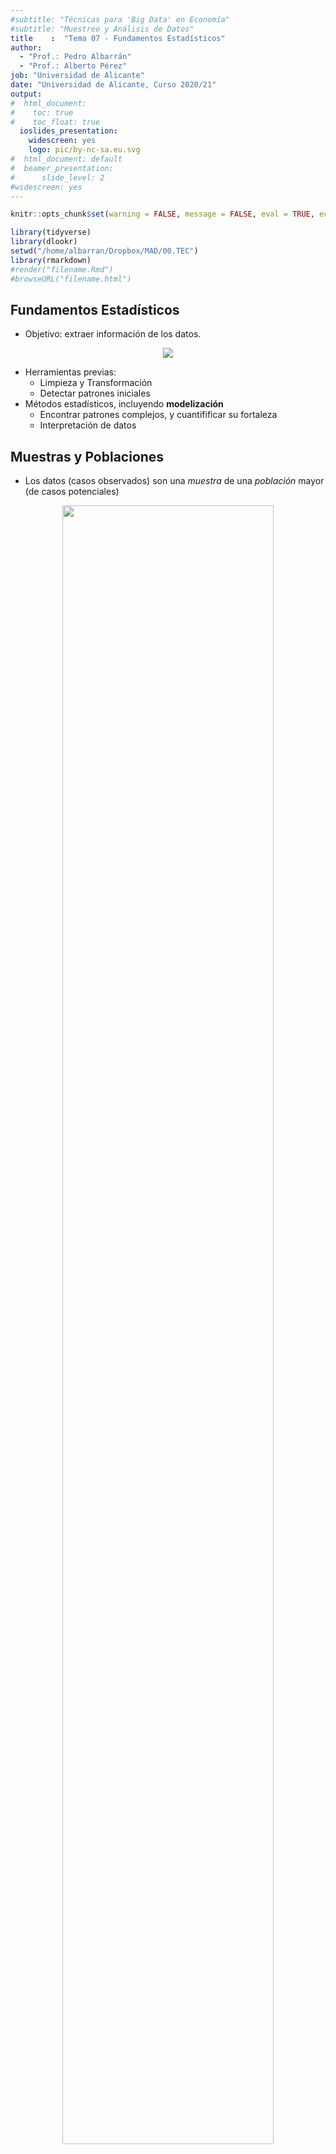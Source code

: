 ```yaml
---
#subtitle: "Técnicas para 'Big Data' en Economía"
#subtitle: "Muestreo y Análisis de Datos"
title    :  "Tema 07 - Fundamentos Estadísticos"
author: 
  - "Prof.: Pedro Albarrán"
  - "Prof.: Alberto Pérez"
job: "Universidad de Alicante" 
date: "Universidad de Alicante, Curso 2020/21"  
output:
#  html_document:
#    toc: true
#    toc_float: true
  ioslides_presentation: 
    widescreen: yes
    logo: pic/by-nc-sa.eu.svg
#  html_document: default
#  beamer_presentation: 
#      slide_level: 2
#widescreen: yes
---
```


```r
knitr::opts_chunk$set(warning = FALSE, message = FALSE, eval = TRUE, echo = TRUE, results = "hide", fig.show="hide")

library(tidyverse)
library(dlookr)
setwd("/home/albarran/Dropbox/MAD/00.TEC")
library(rmarkdown)
#render("filename.Rmd")     
#browseURL("filename.html")
```

## Fundamentos Estadísticos

- Objetivo: extraer información de los datos.

<center>
![](pic/model.png)
</center>

- Herramientas previas:
     * Limpieza y Transformación
     * Detectar patrones iniciales
     
- Métodos estadísticos, incluyendo **modelización**
     - Encontrar patrones complejos, y cuantifificar su fortaleza
     - Interpretación de datos


## Muestras y Poblaciones

* Los datos (casos observados) son una *muestra* de una *población* mayor (de casos potenciales)

<center>
![](pic/sample-pop2.png){width=82%}
</center>


## Muestreo de la población

```r
library(fitdistrplus)
library("actuar")

fw <- fitdist(SF$arr_delay+87, "weibull")
fg <- fitdist(SF$arr_delay+87, "gamma")
fln <- fitdist(SF$arr_delay+87, "lnorm")
fP <- fitdist(SF$arr_delay+87, "Pareto")

summary(bootdist(fln, niter = 1001))

par(mfrow = c(2, 2))
plot.legend <- c("Weibull", "lognormal", "gamma", "Pareto")
denscomp(list(fw, fln, fg, fP), legendtext = plot.legend)
qqcomp(list(fw, fln, fg, fP), legendtext = plot.legend)
cdfcomp(list(fw, fln, fg, fP), legendtext = plot.legend)
ppcomp(list(fw, fln, fg, fP), legendtext = plot.legend)

library(dlookr)
SF %>% describe(arr_delay)
SF %>% mutate(lretraso=log(arr_delay+87)) %>%  normality(lretraso)
```

* Sabiendo el retraso medio desde NY a San Francisco (SFO) podemos  planificar la antelación con que se toma el vuelo

* Suponemos que la muestra total observada en `nycflights13` ha salido de una población teórica de una distribución lognormal:

```r
library(nycflights13)
SF <- flights %>%
  filter(dest == "SFO", !is.na(arr_delay))

SF %>%  
  ggplot() + geom_histogram(aes(x=arr_delay, y=..density..)) +
             geom_line(aes(x = arr_delay, 
                           y = dlnorm(SF$arr_delay+87, 4.403,0.409)
                           ))
```



## Decisiones basadas en datos observados

* Disponemos de una muestra con información de solo $n=25$ vuelos

```r
set.seed(501) # set.seed(501)  set.seed(1001) 
datos1 <- tibble(x = (rlnorm(n = 25, meanlog = 4.403, sdlog = 0.409) - 87) ) 
x <- datos1 %>% summarize(med=mean(x), sd = sd(x))
x
```


```r
datos1 %>% ggplot() + geom_histogram(aes(x=x, y=..density..))
datos1 %>% describe() %>% select(mean, sd, p00, p25, p50, p75, p100)
```

<!--
- `set.seed()` para especificar cómo imitar la selección aleatoria mediante *generador pseudo-aleatorio*.
-->


* Regla: bajo normalidad, sólo el 2,27% se retrasan más que $\mu + 2\sigma$:

```r
SF %>% 
  summarize(prop.late1 = mean(arr_delay > 5.311 + 2 *	24.780),	
            prop.late2 = mean(arr_delay > 7.933 + 2 *	43.943))	
```

```r
list((5.311 + 2 * 24.780) + 87, 
     (7.933 + 2 * 43.943) + 87) %>%  
  map_dbl(plnorm, meanlog = 4.403, sdlog = 0.409, lower.tail = FALSE)
```

```r
plnorm( (x$med + 2 * x$sd) , meanlog = 4.403, sdlog = 0.409, lower.tail = FALSE)
```


1. ¿Era el supuesto apropiado? 

2. Condicionar a día, hora, aerolínea

3. ¿Qué sabemos sobre la incertidumbre en la estimación de $\mu$ y $\sigma$?

## Incertidumbre por la distribución del muestreo

* ¿Cómo de fiable es un estadístico muestral? Simulemos la distribución de la media en muchas muestras todas de tamaño $n=25$

```r
Muestras <- list()
set.seed(101)
for(i in 1:100){
  Muestras[[i]] <- tibble(x = rlnorm(n = 25, meanlog = 4.403, sdlog = 0.409) - 87)  %>% 
        summarize(media = mean(x), sd = sd(x))
}
Muestras_df <- Muestras %>% bind_rows()
Muestras_df
```


* Existe una gran variabilidad del estadístico muestral: es poco fiable

* En una situación realista (solo tenemos UNA MUESTRA), ¿es posible **cuantificar la incertidumbre**?


## Distribuciones muestrales

* Un *estadístico* es un valor calculado a partir de una muestra (ej., la media)

* **Distribución muestral** es la distribución del estadístico en las muestras potenciales de **tamaño muestral $n$**
    +  si conocemos las distribución poblacional que genera las muestras, podemos disponer de muestras y ver cómo varía el valor del estadístico
    
<!--    + aquí lo hemos aproximado con 100 muestras -->

```r
Muestras %>% bind_rows() %>% ggplot(aes(x=media)) + geom_density()
```

* Por supuesto, nos interesan varios aspectos de la distribución muestral como su *forma* y *error estándar* (<!--desviación típica (variabilidad)--> variabilidad de la distribución muestral)

* El *intervalo de confianza del 95%* es otra forma de resumir la distribución muestral
    
```r
mean(Muestras_df$media) + sd(Muestras_df$media) * 1.96 * c(-1,1) 
```


## Distribuciones muestrales (cont.)

<!--
* La fiabilidad de un estadístico muestral se mide  por 

  1. la media del estadístico (media de la distribución muestral): debe estar cerca del verdadero (en la población). 

  2. el error estándar del estadístico (error estándar de la distribución muestral); debe ser pequeño. 
-->
* ¿Cómo cambia la media y el error estándar del estadístico cuando varia el tamaño muestral?

```r
Muestras_porN <- list()
nvec <- c(25, 50, 100, 200)
for(j in seq_along(nvec)){
  n <- nvec[j]
  Muestras <- list()   # bucle anterior, generalizando n y conservándolo en summarize
  set.seed(101)
  for(i in 1:100){
    Muestras[[i]] <- tibble(x = rlnorm(n = n, meanlog = 4.403, sdlog = 0.409) - 87)  %>%   
        summarize(media = mean(x), sd = sd(x), n = n)      
  }
  Muestras_porN[[j]] <- Muestras %>% bind_rows()
}
Muestras_Final <- Muestras_porN %>% bind_rows()
```

```r
saveRDS(Muestras_Final, file="data/Muestras_Final.rds")
```
 
```r
Muestras_Final <- readRDS("data/Muestras_Final.rds")
```
 

## Distribuciones muestrales: LGN y TCL

```r
Muestras_Final %>% ggplot(aes(x=media)) + geom_density() + facet_wrap(~n)
Muestras_Final %>% group_by(n) %>% 
  summarize(media_de_media = mean(media), error = sd(media))
```

- *Ley de números grandes*: para un tamaño de la muestra $n$ grande, el promedio de la muestra está cerca de la media de la población <!--, y el error estándar es pequeño. -->

- *Teorema de Límite Central*: para un tamaño de la muestra $n$ grande, la distribución muestral de la media es normal.

* $\mbox{Error estándar}(\bar{X}_n) = \frac{\sigma}{\sqrt{n}},$
    donde $\sigma$ es la desviación estándar de la población. 

    * Si **aumentamos el tamaño de la muestra en $n$, el error estándar disminuirá**.


## Procedimiento *Bootstrap* 

<!-- * En la práctica, sólo tenemos UNA muestra de tamaño $n$ (no la población) -->

* **Idea**: pensar en la ÚNICA muestra como si fuera la población 

1. Tomar muchas nuevas muestras (*remuestras* o muestras de Bootstrap) con reemplazamiento de la muestra original

    *  Ej.: para $(1,2,3)$ incluye los casos $(1,1,2)$, $(1,1,3)$, $(2,2,1)$, etc.
  
    * ${n\choose n}= (n + n - 1)!/(n! (n-1)!)$ remuestras: la muestra original es una combinación entre muchas

2. En cada remuestra, se puede calcular cualquier estadístico 
    
* Se obtiene la **distribución muestral bootstrap**: NO es la distribución muestral, pero aproxima sus aspectos principales (ej., *error estándar*).

<!--una distribución de valores de los ensayos bootstrap -->
<!-- aproxima para vlaores moderados de n -->

* Puede aplicarse para cuantificar la incertidumbre de **casi cualquier estadístico** (media, varianzas, coeficientes de regresión, etc.)

<!-- es un método estadístico que nos  permite aproximar la distribución muestral sin acceso a la población.-->

## *Bootstrap* con $B = 1000$ para `datos1` 
```r
n <- nrow(datos1)
boot <- list()
set.seed(101)
for(i in 1:1000){
    boot[[i]] <- datos1 %>% 
      sample_n(size = n, replace = TRUE) %>%
      summarize(media = mean(x))
  }
boot_df <- boot %>% bind_rows()
```

```r
saveRDS(boot_df, file="data/boot_df.rds")
```
 
```r
boot_df <- readRDS("data/boot_df.rds")
```
 

<!-- 
- `sample_n()`  para seleccion filas de forma *aleatoria* de una tabla,
-->

 
```r
boot_df %>% ggplot(aes(x = media)) + geom_density() # densidad bootstrap de la media
sd(boot_df$media)                                   # estimación bootstrap del error estándar
```

 
```r
boot_df %>% ggplot(aes(x = media)) + 
  geom_density() + 
  labs(title = "Distribución Bootstrap de la media de retraso en `datos1`")
```


<!--
* Aunque podemos obtener un mejor intervalo de confianza basado

```r
mean(boot_df$media) + c(-1,1) * 1.96 * sd(boot_df$media)
```
-->

* Sin suponer normalidad o TCL, se obtienen los percentiles del intervalo en la distribución muestral bootstrap:

```r
c(sort(boot_df$media)[25], sort(boot_df$media)[975])
```

<!--
#### Errores estándar Bootstrap para muestras grandes

El siguiente código toma muestras para la población `SF` sólo una vez para cada uno de los tamaños muestrales 25--200, y utiliza la muestra (sin referencia a la población) para estimar el error estándar. 

```r
Trials.bootstrap <-list()
nvec = c(25,50,100,200)
for(j in seq_along(nvec)){
  n <- nvec[j]
  sample_df <- SF %>% sample_n(size = n)
  Trials_n <- list() 
  for(i in 1:1000){
    Trials_n[[i]] <- sample_df %>% 
      sample_n(size = n, replace = TRUE) %>%
      summarize(mean = mean(arr_delay), n = n)
  }
  Trials.bootstrap[[j]] <- bind_rows(Trials_n)
}
bind_rows(Trials.bootstrap) %>% 
  group_by(n) %>% 
  summarize(error = sd(mean))
```

Estas estimaciones del error estándar, calculadas mediante bootstrapping de la muestra, se aproximan bastante el error estándar, calculado a partir de la población. 

En este ejemplo, el estadístico muestral es la media. En la práctica, los estadísticos de interés son más complejos, por ejemplo, la estimación del coeficiente en el modelo de regresión lineal. El procedimiento de bootsrapping se puede aplicar a casi todas las situaciones, para cuantificar la incertidumbre en un estadístico.
-->

## Modelización Condicional 

* La población NO suele ser *homogenea*.

* Los retrasos son más frecuentes a determinadas horas 

```r
SF %>%
  ggplot(aes(x = hour, y = arr_delay)) +
  geom_boxplot(aes(group = hour)) + geom_smooth(method = "lm")  +
  coord_cartesian(ylim = c(-30, 120))

mod1 <- lm(arr_delay ~ hour, data = SF)
broom::tidy(mod1)
```

* En particular, los grandes retrasos (superior a 60 minutos)
```r
SF %>% mutate(gran_retraso = arr_delay > 60) %>%
  ggplot(aes(x = hour, fill= gran_retraso)) + 
  geom_bar(position = "fill")                  # para representar frecuencia
```

## Modelización Condicional (cont.)

<!--
* También tenemos variación por mes, día de la semana, aeropuerto de origen, aerolínea, etc.
-->

* Un modelo de regresión permite incluir todas las **variables explicativas** de la variación de la variable dependiente

```r
library(lubridate)
SF2 <- SF %>% 
  mutate(
    fecha  = as.Date(time_hour), 
    diasem = as.factor(wday(day, label = TRUE)),
    estaci = ifelse(month %in% 6:7, "verano", "otros meses")
  )

mod2 <- lm(arr_delay ~ hour + origin + carrier + as.factor(month) + dow, data = SF2)
broom::tidy(mod2)
```

* Para una variable de respuesta binaría como `gran_retraso` puede utilizar la *regresión logística* (logit)


## "Confounding factor" y Causalidad

* **"Correlación no implica causalidad"**, salvo en [ensayos científicos aleatorios](https://es.wikipedia.org/wiki/Prueba_controlada_aleatorizada) cuidadosamente controlados
  + en otros campos como marketing digital o analítica de web se denominan [pruebas A/B](https://es.wikipedia.org/wiki/Prueba_A/B) (ej. dos versiones de una misma web)

* En general (datos observacionales), nos preocupa que otros factores que puedan ser los verdaderos determinantes de la relación observada

* En los ensayos aleatorios se controla quien recibe una intervención (tratamiento) y quien no (control)

    + En promedio, todos los demás factores están equilibrados entre los dos grupos: las diferencias pueden atribuirse a la aplicación del tratamiento

    +  Pero si los sujetos no cumplen con los tratamientos o se pierden en el seguimiento...

## "National Supported Work Demonstration"
```r
url <- "http://www.nber.org/~rdehejia/data/"
nsw <- haven::read_dta(paste0(url,"nsw_dw.dta")) 
lm(data=nsw %>%  filter(black==1), re78 ~ treat ) %>% broom::tidy()
```

* Añadimos más datos observacionales

```r
nsw2 <- nsw %>% bind_rows(haven::read_dta(paste0(url,"psid_controls.dta"))) 
lm(data=nsw2 %>%  filter(black==1), re78 ~ treat ) %>% broom::tidy()
```

* El programa estaba dirigido a quienes previamente ganaban menos: 
```r
nsw2 <- nsw2 %>% mutate(rePre = (re74+re75)/2)
lm(data=nsw2 %>%  filter(black==1), rePre ~ treat ) %>% broom::tidy()
```

* ¿Y si mantenemos "constante" ese factor en `nsw2`? ¿Y en `nsw`? [Responder](https://docs.google.com/forms/d/e/1FAIpQLSfTdODmH2MIUuC00wJF9H89aLsQf4KQqDeZ71BgaaSferbn1Q/viewform)
```r
lm(data=nsw2 %>%  filter(black==1), re78 ~ treat + rePre) %>% broom::tidy()
```
<!--

* PREGUNTA: ¿cambia algo si controlamos por la renta previa usando los datos experimentales?

```r
nsw <- nsw %>% mutate(rePre = (re74+re75)/2)
lm(data=nsw2 %>%  filter(black==1), re78 ~ treat + rePre) %>% broom::tidy()
```

```r
nsw <- nsw %>% mutate(rePre = (re74+re75)/2)
lm(data=nsw %>%  filter(black==1), rePre ~ treat ) %>% broom::tidy()
```
-->

## Descuentos y ventas

```r
clear 
set seed 404
set obs 404

gen tipo = int(_n/40)

gen discount = max(3.5*tipo + int(3*(uniform()-0.5)),0)

gen income=uniform()*(20-tipo*2)*1000+2000
gen renta_baja = income < 7500

gen sales=5390+4.4*income+544*discount+990*discount*!renta_baja+invnorm(uniform())*1500

drop tipo renta_baja
cd /home/albarran/Archivos/teaching/MAD/00.TEC/data
outsheet using discount.csv, delim(",") replace


reg sales discount
reg sales discount income

gen renta_baja = income < 7500
reg sales discount if renta_baja
reg sales discount if !renta_baja
```


```r
datos <- read_csv("https://www.dropbox.com/s/c91j0nvg51hwq89/discount.csv?dl=1")
```

* El porcentaje medio de descuentos afecta negativamente a las ventas

```r
datos %>% ggplot(aes(x=discount, y=sales)) + geom_point() + geom_smooth(method = "lm")
lm(data = datos, sales ~ discount) %>% broom::tidy()
```

* Pero si tenemos en cuenta la renta...

```r
datos %>% mutate(renta_baja = income < 7500) %>%  
  ggplot(aes(x=discount, y=sales)) + geom_point() + geom_smooth(method = "lm") +
  facet_wrap(~renta_baja)
lm(data = datos, sales ~ discount + income) %>% broom::tidy()
```
